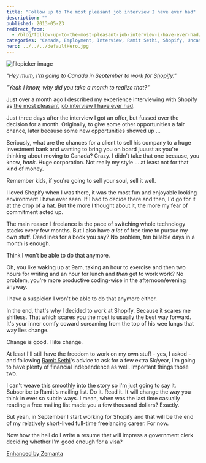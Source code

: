 ```yaml
---
title: "Follow up to The most pleasant job interview I have ever had"
description: ""
published: 2013-05-23
redirect_from:
  - /blog/follow-up-to-the-most-pleasant-job-interview-i-have-ever-had/swizec/6190
categories: "Canada, Employment, Interview, Ramit Sethi, Shopify, Uncategorized"
hero: ../../../defaultHero.jpg
---
```


![filepicker image](https://www.filepicker.io/api/file/9HlBZ5SbQGeZE0urzi2s)

_"Hey mum, I'm going to Canada in September to work for [Shopify](http://shopify.com)."_

_"Yeah I know, why did you take a month to realize that?"_

Just over a month ago I described my experience interviewing with Shopify as [the most pleasant job interview I have ever had](https://swizec.com/blog/the-most-pleasant-job-interview-i-have-ever-had/).

Just three days after the interview I got an offer, but fussed over the decision for a month. Originally, to give some other opportunities a fair chance, later because some new opportunities showed up ...

Seriously, what are the chances for a client to sell his company to a huge investment bank and wanting to bring you on board juuust as you're thinking about moving to Canada? Crazy. I didn't take that one because, you know, _bank_. Huge corporation. Not really my style ... at least not for that kind of money.

Remember kids, if you're going to sell your soul, sell it well.

I loved Shopify when I was there, it was the most fun and enjoyable looking environment I have ever seen. If I had to decide there and then, I'd go for it at the drop of a hat. But the more I thought about it, the more my fear of commitment acted up.

The main reason I freelance is the pace of switching whole technology stacks every few months. But I also have _a lot_ of free time to pursue my own stuff. Deadlines for a book you say? No problem, ten billable days in a month is enough.

Think I won't be able to do that anymore.

Oh, you like waking up at 9am, taking an hour to exercise and then two hours for writing and an hour for lunch and _then_ get to work work? No problem, you're more productive coding-wise in the afternoon/evening anyway.

I have a suspicion I won't be able to do that anymore either.

In the end, that's why I decided to work at Shopify. Because it scares me shitless. That which scares you the most is usually the best way forward. It's your inner comfy coward screaming from the top of his wee lungs that way lies change.

Change is good. I like change.

At least I'll still have the freedom to work on my own stuff - yes, I asked - and following [Ramit Sethi](http://www.ramitsethi.com/)'s advice to ask for a few extra $k/year, I'm going to have plenty of financial independence as well. Important things those two.

I can't weave this smoothly into the story so I'm just going to say it. Subscribe to Ramit's mailing list. Do it. Read it. It will change the way you think in ever so subtle ways. I mean, when was the last time casually reading a free mailing list made you a few thousand dollars? Exactly.

But yeah, in September I start working for Shopify and that will be the end of my relatively short-lived full-time freelancing career. For now.

Now how the hell do I write a resume that will impress a government clerk deciding whether I'm good enough for a visa?

[Enhanced by Zemanta](https://img.zemanta.com/zemified_e.png?x-id=ccd882ae-571f-43ec-9b15-e95340b0edcf)